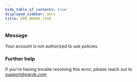 ```yaml
---
hide_table_of_contents: true
displayed_sidebar: docs
title: ERR_NGROK_7194
---
```




### Message

Your account is not authorized to use policies.

<ErrorDetails error="err_ngrok_7194" />

### Further help

If you're having trouble resolving this error, please reach out to [support@ngrok.com](mailto:support@ngrok.com?subject=Help%20with%20ERR_NGROK_7194)
